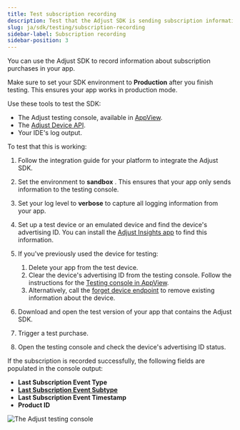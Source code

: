 ```yaml
---
title: Test subscription recording
description: Test that the Adjust SDK is sending subscription information to Adjust
slug: ja/sdk/testing/subscription-recording
sidebar-label: Subscription recording
sidebar-position: 3
---
```


You can use the Adjust SDK to record information about subscription purchases in your app.

<Callout type="important">

Make sure to set your SDK environment to **Production** after you finish testing. This ensures your app works in production mode.

</Callout>

Use these tools to test the SDK:

- The Adjust testing console, available in [AppView](https://help.adjust.com/ja/article/testing-console).
- The [Adjust Device API](/ja/api/device-api/inspect).
- Your IDE's log output.

To test that this is working:

1. Follow the integration guide for your platform to integrate the Adjust SDK.
2. Set the environment to **sandbox** . This ensures that your app only sends information to the testing console.
3. Set your log level to **verbose** to capture all logging information from your app.
4. Set up a test device or an emulated device and find the device's advertising ID. You can install the [Adjust Insights app](https://apps.apple.com/us/app/adjust-insights/id1125517808) to find this information.
5. If you've previously used the device for testing:

   1. Delete your app from the test device.
   2. Clear the device's advertising ID from the testing console. Follow the instructions for the [Testing console in AppView](https://help.adjust.com/ja/article/testing-console#forget-device).
   3. Alternatively, call the [forget device endpoint](/ja/api/device-api/forget/) to remove existing information about the device.

6. Download and open the test version of your app that contains the Adjust SDK.
7. Trigger a test purchase.
8. Open the testing console and check the device's advertising ID status.

If the subscription is recorded successfully, the following fields are populated in the console output:

- **Last Subscription Event Type**
- [**Last Subscription Event Subtype**](https://help.adjust.com/ja/article/manage-subscription-data#subscription-event-subtypes)
- **Last Subscription Event Timestamp**
- **Product ID**

![The Adjust testing console](@images/sdk-testing/subscription/testing-console.png)
